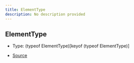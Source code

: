 ```yaml
---
title: ElementType
description: No description provided
---
```


## ElementType

- Type: (typeof ElementType)\[keyof (typeof ElementType)]

- [Source](https://github.com/underctrl-io/commandkit/blob/f8cc07d11d2ae5ed7f529adff1649936223e27b2/packages/commandkit/src/components/common/element.ts#L6)